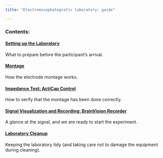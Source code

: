 ```yaml
---
title: "Electroencephalografic laboratory: guide"

---
```

### Contents:

#### [Setting up the Laboratory](eng_lab_preparation.html)

What to prepare before the participant's arrival.

#### [Montage](eng_montage.html)

How the electrode montage works.

#### [Impedance Test: ActiCap Control](eng_acticapcontrol.html)

How to verify that the montage has been done correctly.

#### [Signal Visualization and Recording: BrainVision Recorder](eng_bvrecorder.html)

A glance at the signal, and we are ready to start the experiment.

#### [Laboratory Cleanup](  eng_clean.html)

Keeping the laboratory tidy (and taking care not to damage the equipment during cleaning).




